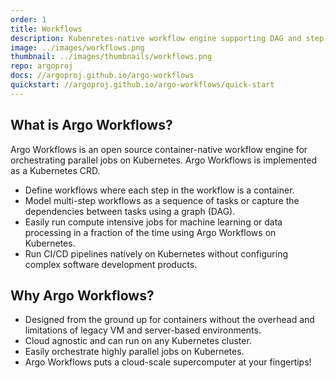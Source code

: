 ```yaml
---
order: 1
title: Workflows
description: Kubenretes-native workflow engine supporting DAG and step-based workflows.
image: ../images/workflows.png
thumbnail: ../images/thumbnails/workflows.png
repo: argoproj
docs: //argoproj.github.io/argo-workflows
quickstart: //argoproj.github.io/argo-workflows/quick-start
---
```



## What is Argo Workflows?

Argo Workflows is an open source container-native workflow engine for orchestrating parallel jobs on Kubernetes. Argo Workflows is implemented as a Kubernetes CRD.

- Define workflows where each step in the workflow is a container.
- Model multi-step workflows as a sequence of tasks or capture the dependencies between tasks using a graph (DAG).
- Easily run compute intensive jobs for machine learning or data processing in a fraction of the time using Argo Workflows on Kubernetes.
- Run CI/CD pipelines natively on Kubernetes without configuring complex software development products.

<YoutubeEmbed id="TZgLkCFQ2tk" title="Argo Rollouts demonstration video" />

## Why Argo Workflows?

- Designed from the ground up for containers without the overhead and limitations of legacy VM and server-based environments.
- Cloud agnostic and can run on any Kubernetes cluster.
- Easily orchestrate highly parallel jobs on Kubernetes.
- Argo Workflows puts a cloud-scale supercomputer at your fingertips!
